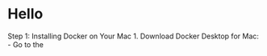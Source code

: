 # Hello 

Step 1: Installing Docker on Your Mac
1. Download Docker Desktop for Mac: 
   - Go to the 